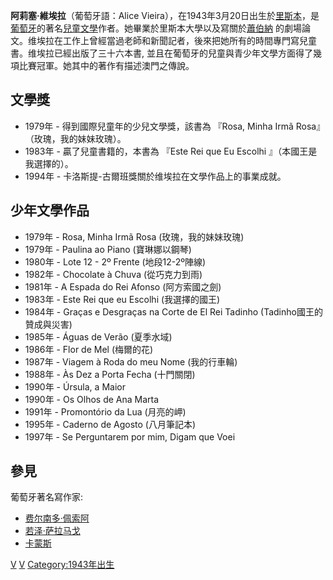 {{Infobox writer
| name          = 阿莉塞·維埃拉
| image         = Alice Vieira.jpg
| image_size    = 250px
| birth_date    = {{birth date and age|1943|3|20}}
| birth_place   = [[葡萄牙|葡萄牙]][[里斯本|里斯本]]
| occupation    = 兒童文學家
| nationality   = {{POR}}
| period        = 1943年-現在
| notable_works = Este Rei que Eu Escolhi
}}
'''阿莉塞·維埃拉'''（葡萄牙語：Alice Vieira），在1943年3月20日出生於[[里斯本|里斯本]]，是[[葡萄牙|葡萄牙]]的著名[[兒童文學|兒童文學]]作者。她畢業於里斯本大學以及寫關於[[蕭伯納|蕭伯納]] 的劇場論文。维埃拉在工作上曾經當過老師和新聞記者，後來把她所有的時間專門寫兒童書。维埃拉已經出版了三十六本書, 並且在葡萄牙的兒童與青少年文學方面得了幾項比賽冠軍。她其中的著作有描述澳門之傳說。

== 文學獎==

*1979年 - 得到國際兒童年的少兒文學獎，該書為 『Rosa, Minha Irmã Rosa』 （玫瑰，我的妹妹玫瑰）。
*1983年 - 贏了兒童書籍的{{tsl|en|Gulbenkian Prize|古爾班獎}}，本書為 『Este Rei que Eu Escolhi 』（本國王是我選擇的）。 
*1994年 - 卡洛斯提-古爾班獎關於维埃拉在文學作品上的事業成就。

==少年文學作品==

* 1979年 - Rosa, Minha Irmã Rosa (玫瑰，我的妹妹玫瑰)
* 1979年 - Paulina ao Piano (寶琳娜以鋼琴)
* 1980年 - Lote 12 - 2º Frente (地段12-2º陣線)
* 1982年 - Chocolate à Chuva (從巧克力到雨)
* 1981年 - A Espada do Rei Afonso (阿方索國之劍)
* 1983年 - Este Rei que eu Escolhi (我選擇的國王)
* 1984年 - Graças e Desgraças na Corte de El Rei Tadinho (Tadinho國王的贊成與災害)
* 1985年 - Águas de Verão (夏季水域)
* 1986年 - Flor de Mel (梅爾的花)
* 1987年 - Viagem à Roda do meu Nome (我的行車輪)
* 1988年 - Às Dez a Porta Fecha (十門關閉)
* 1990年 - Úrsula, a Maior 
* 1990年 - Os Olhos de Ana Marta 
* 1991年 - Promontório da Lua (月亮的岬)
* 1995年 - Caderno de Agosto (八月筆記本)
* 1997年 - Se Perguntarem por mim, Digam que Voei

==參見==
葡萄牙著名寫作家:

*[[费尔南多·佩索阿|费尔南多·佩索阿]]
*[[若泽·萨拉马戈|若泽·萨拉马戈]]
*[[卡蒙斯|卡蒙斯]]

{{Authority control}}
[[Category:葡萄牙作家|V]]
[[Category:里斯本大學校友|V]]
[[Category:1943年出生|Category:1943年出生]]
{{作家小作品}}